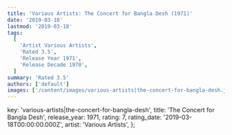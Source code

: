 ```yaml
---
title: 'Various Artists: The Concert for Bangla Desh (1971)'
date: '2019-03-18'
lastmod: '2019-03-18'
tags:
  [
    'Artist Various Artists',
    'Rated 3.5',
    'Release Year 1971',
    'Release Decade 1970',
  ]
summary: 'Rated 3.5'
authors: ['default']
images: ['/content/images/various-artists|the-concert-for-bangla-desh.jpg']
---
```


  key: 'various-artists|the-concert-for-bangla-desh',
  title: 'The Concert for Bangla Desh',
  release_year: 1971,
  rating: 7,
  rating_date: '2019-03-18T00:00:00.000Z',
  artist: 'Various Artists',
};

<MusicRating data={data} />
